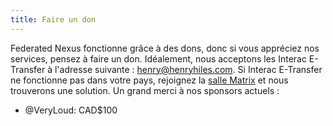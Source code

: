 ```yaml
---
title: Faire un don
---
```


Federated Nexus fonctionne grâce à des dons, donc si vous appréciez nos services, pensez à faire un don. Idéalement, nous acceptons les Interac E-Transfer à l'adresse suivante : henry@henryhiles.com. Si Interac E-Transfer ne fonctionne pas dans votre pays, rejoignez la [salle Matrix](https://matrix.to/#/#community:federated.nexus) et nous trouverons une solution. Un grand merci à nos sponsors actuels :

- @VeryLoud: CAD$100
